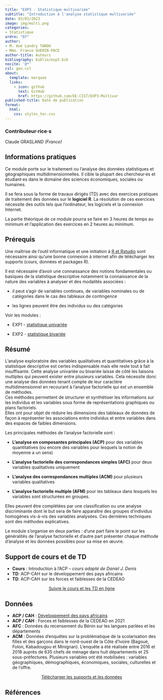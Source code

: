 ```yaml
---
title: "EXP3 - Statistique multivariée"
subtitle: "Introduction à l'analyse statistique multivariée"
date: 03/03/2023
image: img/multi.png
categories: 
- Statistique
ordre: "07" 
author: 
- M. Ané Landry TANOH
- Mme. France GUERIN-PACE
author-title: Auteurs
bibliography: biblio/exp3.bib
nocite: '@*'
csl: geo.csl
about:
  template: marquee
  links:
    - icon: github
      text: GitHub
      href: https://github.com/EE-CIST/EXP3-Multivar
published-title: Date de publication 
format:
  html: 
    css: styles_ter.css
---
```


::: {#contrib}
### Contributeur·rice·s

Claude GRASLAND *(France)*
:::

## <i class="bi bi-info-circle"></i> Informations pratiques

Ce module porte sur le traitement ou l'analyse des données statistiques et géographiques multidimensionnelles. Il cible la plupart des chercheur·es et étudiant·es dans le domaine des sciences économiques, sociales ou humaines.

Il se fera sous la forme de travaux dirigés (TD) avec des exercices pratiques de traitement des données sur le **logiciel R**. La résolution de ces exercices nécessite des outils tels que l'ordinateur, les logiciels et la connexion Internet.

La partie théorique de ce module pourra se faire en 3 heures de temps au minimum et l'application des exercices en 2 heures au minimum.

## <i class="bi bi-ui-checks-grid"></i> Prérequis

Une maîtrise de l'outil informatique et une initiation à [R et Rstudio](out1_r.qmd) sont nécessaire ainsi qu'une bonne connexion à internet afin de télécharger les supports (cours, données et packages R).

Il est nécessaire d'avoir une connaissance des notions fondamentales ou basiques de la statistique descriptive notamment la connaissance de la nature des variables à analyser et des modalités associées :

-   il peut s'agir de variables continues, de variables nominales ou de catégories dans le cas des tableaux de contingence

-   les lignes peuvent être des individus ou des catégories

Voir les modules :

-   EXP1 - [statistique univariée](exp1_uni.qmd)

-   EXP2 - [statistique bivariée](exp2_biv.qmd)

## <i class="bi bi-bookmark"></i> Résumé

L'analyse exploratoire des variables qualitatives et quantitatives grâce à la statistique descriptive est certes indispensable mais elle reste tout à fait insuffisante. Cette analyse univariée ou bivariée laisse de côté les liaisons multiples qui peuvent exister entre plusieurs variables. Cela nécessite donc une analyse des données tenant compte de leur caractère multidimensionnel en recourant à l'analyse factorielle qui est un ensemble de méthodes.\
Ces méthodes permettent de structurer et synthétiser les informations sur les individus et les variables sous forme de représentations graphiques ou plans factoriels.\
Elles ont pour objet de réduire les dimensions des tableaux de données de façon à représenter les associations entre individus et entre variables dans des espaces de faibles dimensions.

Les principales méthodes de l'analyse factorielle sont :

-   **L'analyse en composantes principales (ACP)** pour des variables quantitatives (ou encore des variables pour lesquels la notion de moyenne a un sens)

-   **L'analyse factorielle des correspondances simples (AFC)** pour deux variables qualitatives uniquement

-   **L'analyse des correspondances multiples (ACM)** pour plusieurs variables qualitatives

-   **L'analyse factorielle multiple (AFM)** pour les tableaux dans lesquels les variables sont structurées en groupes.

Elles peuvent être complétées par une classification ou une analyse discriminante dont le but sera de faire apparaître des groupes d'individus homogènes vis-à-vis des variables analysées. Ces dernières techniques sont des méthodes explicatives.

Le module s'organise en deux parties : d'une part faire le point sur les généralités de l'analyse factorielle et d'autre part présenter chaque méthode d'analyse et les données possibles pour sa mise en œuvre.

## <i class="bi bi-person-video3"></i> Support de cours et de TD

-   **Cours** : Introduction à l'ACP -- *cours adapté de Daniel J. Denis*
-   **TD**: ACP-CAH sur le développement des pays africains
-   **TD**: ACP-CAH sur les forces et faiblesses de la CEDEAO

<center><a href="https://ee-cist.github.io/EXP3-Multivar/Cours-CAH.html" class="btn btn-warning" role="button" aria-disabled="true" target="_blank" rel="noopener noreferrer"><i class="bi bi-eye"></i> Suivre le cours et les TD en ligne </a></center>

<!-- <object class="slide" data="support/introR_seance2_diapo.pdf" type="application/pdf"> -->

<!-- <iframe class="slide" src="https://meghan.rbind.io/slides/neair/neair.html#/title-slide"> -->

<!-- </iframe> -->

<!-- ::: {#url} -->

<!-- <i class="bi bi-cloud-arrow-down-fill"></i> [Télécharger</i>]() -->

<!-- ::: -->

<!-- </object> -->

<!-- ## <i class="bi bi-person-video3"></i> Support de TD -->

<!-- <center><a href="" class="btn btn-warning" role="button" aria-disabled="true"><i class="bi bi-eye"></i> Consulter</a></center> -->

## <i class="bi bi-clipboard-data"></i> Données

-   **ACP / CAH** : [Développement des pays africains](../donnees/dev_afric_2018.qmd)
-   **ACP / CAH** : Forces et faiblesses de la CEDEAO en 2021
-   **AFC** : Données du recensement du Bénin sur les langues parlées et les départements
-   **ACM** : Données d'enquêtes sur la problématique de la scolarisation des filles et des garçons dans le nord-ouest de la Côte d'Ivoire (Bagoué, Folon, Kabadougou et Minignan). L'enquête a été réalisée entre 2016 et 2018 auprès de 635 chefs de ménage dans huit départements et 25 sous-préfectures. Plusieurs variables ont été mobilisées : variables géographiques, démographiques, économiques, sociales, culturelles et de l'offre.

<center><a href="https://bit.ly/3DwvgjY" class="btn btn-info" role="button" aria-disabled="true" target="_blank" rel="noopener noreferrer"><i class="bi bi-cloud-arrow-down"></i> Télécharger les supports et les données </a></center>

## <i class="bi bi-file-earmark-text"></i> Références

::: {#refs}
:::
